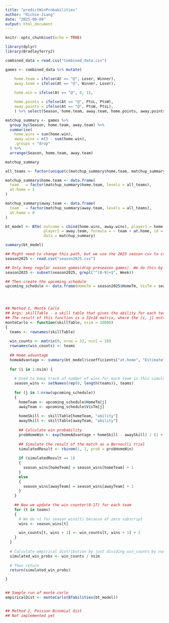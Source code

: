 ---
title: "predictWinProbabilities"
author: "Richie Jiang"
date: "2025-09-09"
output: html_document
---

```{r setup, include=FALSE}
knitr::opts_chunk$set(echo = TRUE)
```

```{r}
library(dplyr)
library(BradleyTerry2)

combined_data = read.csv("Combined_data.csv")

games <- combined_data %>% mutate(

    home.team = ifelse(At == "@", Loser, Winner),
    away.team = ifelse(At == "@", Winner, Loser),
    
    home.win = ifelse(At == "@", 0, 1), 

    home.points = ifelse(At == "@", PtsL, PtsW),
    away.points = ifelse(At == "@", PtsW, PtsL),
    ) %>% select(Season, home.team, away.team, home.points, away.points, home.win)
```

```{r}
matchup_summary <- games %>%
  group_by(Season, home.team, away.team) %>%
  summarise(
    home.wins = sum(home.win),
    away.wins = n() - sum(home.win),
    .groups = "drop"
  ) %>%
  arrange(Season, home.team, away.team)

matchup_summary
```

```{r}
all_teams <- factor(unique(c(matchup_summary$home.team, matchup_summary$away.team)))

matchup_summary$home.team <- data.frame(
  team   = factor(matchup_summary$home.team, levels = all_teams),
  at.home = 1
)

matchup_summary$away.team <- data.frame(
  team   = factor(matchup_summary$away.team, levels = all_teams),
  at.home = 0
)

bt_model <- BTm( outcome = cbind(home.wins, away.wins), player1 = home.team,
                 player2 = away.team, formula = ~ team + at.home, id = "team",
                 data = matchup_summary)

summary(bt_model)
```



```{r predict2025Probabilities}

## Might need to change this path, but we use the 2025 season csv to create our schedule of games that will be played.
season2025 <- read.csv("season2025.csv")

## Only keep regular season games(drop preseason games). We do this by checking to see whether the Week column is numeric(regular season) or not(preseason).
season2025 <- subset(season2025, grepl("^[0-9]+$", Week))

## Then create the upcoming schedule
upcoming_schedule <- data.frame(HomeTm = season2025$HomeTm, VisTm = season2025$VisTm)




## Method 1, Monte Carlo
## Args: skillTable - a skill table that gives the ability for each team(it should have the format of the table returned by BTabilities), nsim - the number of simulations to run
## The result of this function is a 32x18 matrix, where the [i, j] entry is the empirical probability of the ith team getting j wins(a team get 0-17 wins).
monteCarlo <- function(skillTable, nsim = 10000)
{
  teams <- rownames(skillTable)
  
  win_counts <- matrix(0, nrow = 32, ncol = 18)
  rownames(win_counts) <- teams
  
  ## Home advantage
  homeAdvantage <- summary(bt_model)$coefficients["at.home", "Estimate"]
  
  for (i in 1:nsim) {
    
    # Used to keep track of number of wins for each team in this simulated 2025 season
    season_wins <- setNames(rep(0, length(teams)), teams)
    
    for (j in 1:nrow(upcoming_schedule))
    {
      homeTeam <- upcoming_schedule$HomeTm[j]
      awayTeam <- upcoming_schedule$VisTm[j]
      
      homeSkill <- skillTable[homeTeam, "ability"]
      awaySkill <- skillTable[awayTeam, "ability"]
      
      ## Calculate win probability
      probHomeWin <- exp(homeAdvantage + homeSkill - awaySkill) / (1 + exp(homeAdvantage + homeSkill - awaySkill))
      
      ## Simulate the result of the match as a Bernoulli trial
      simulatedResult <- rbinom(1, 1, prob = probHomeWin)
      
      if (simulatedResult == 1)
      {
        season_wins[homeTeam] = season_wins[homeTeam] + 1
      }
      else
      {
        season_wins[awayTeam] = season_wins[awayTeam] + 1
      }
    }
    
    ## Now we update the win counter(0-17) for each team
    for (t in teams)
    {
      # We do +1 for season_wins[t] because of zero subscript
      wins <- season_wins[t]

      win_counts[t, wins + 1] <- win_counts[t, wins + 1] + 1
    }
  }
  
  # Calculate empirical distribution by just dividing win_counts by number of simulations
  simulated_win_probs <- win_counts / nsim
  
  # Then return
  return(simulated_win_probs)

}


## Sample run of monte carlo
empiricalDist <- monteCarlo(BTabilities(bt_model))


## Method 2, Poisson Binomial dist
## Not implemented yet



```
